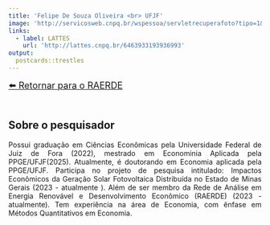 ```yaml
---
title: 'Felipe De Souza Oliveira <br> UFJF'
image: 'http://servicosweb.cnpq.br/wspessoa/servletrecuperafoto?tipo=1&id=K1103976A0'
links:
  - label: LATTES
    url: 'http://lattes.cnpq.br/6463933193936993'
output:
  postcards::trestles
---
```

<nav>
  <a href="https://raerde.com.br" style="font-size: 18px; display: inline-block; margin-bottom: 20px;">⬅️ Retornar para o RAERDE</a>
</nav>

<div style="text-align: justify">


## Sobre o pesquisador


Possui graduação em Ciências Econômicas pela Universidade Federal de Juiz de Fora (2022), mestrado em Econominia Aplicada pela PPGE/UFJF(2025). Atualmente, é doutorando em Economia aplicada pela PPGE/UFJF. Participa no projeto de pesquisa intitulado: Impactos Econômicos da Geração Solar Fotovoltaica Distribuída no Estado de Minas Gerais (2023 - atualmente ). Além de ser membro da Rede de Análise em Energia Renovável e Desenvolvimento Econômico (RAERDE) (2023 - atualmente). Tem experiência na área de Economia, com ênfase em Métodos Quantitativos em Economia.